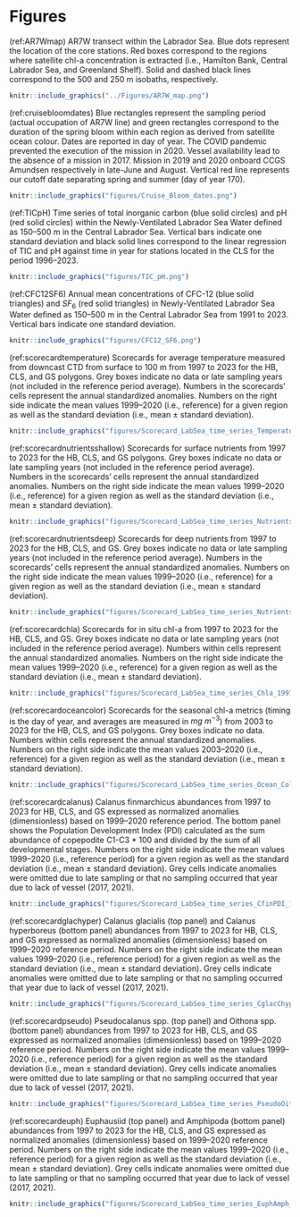 \clearpage

# Figures

(ref:AR7Wmap) AR7W transect within the Labrador Sea. Blue dots represent the location of the core stations. Red boxes correspond to the regions where satellite chl-a concentration is extracted (i.e., Hamilton Bank, Central Labrador Sea, and Greenland Shelf). Solid and dashed black lines correspond to the 500 and 250 m isobaths, respectively.  

```r
knitr::include_graphics("../Figures/AR7W_map.png")
```


(ref:cruisebloomdates) Blue rectangles represent the sampling period (actual occupation of AR7W line) and green rectangles correspond to the duration of the spring bloom within each region as derived from satellite ocean colour. Dates are reported in day of year. The COVID pandemic prevented the execution of the mission in 2020. Vessel availability lead to the absence of a mission in 2017. Mission in 2019 and 2020 onboard CCGS Amundsen respectively in late-June and August. Vertical red line represents our cutoff date separating spring and summer (day of year 170).   

```r
knitr::include_graphics("figures/Cruise_Bloom_dates.png")
```


(ref:TICpH) Time series of total inorganic carbon (blue solid circles) and pH (red solid circles) within the Newly-Ventilated Labrador Sea Water defined as 150–500 m in the Central Labrador Sea. Vertical bars indicate one standard deviation and black solid lines correspond to the linear regression of TIC and pH against time in year for stations located in the CLS for the period 1996–2023.   

```r
knitr::include_graphics("figures/TIC_pH.png")
```


(ref:CFC12SF6) Annual mean concentrations of CFC-12 (blue solid triangles) and $SF_6$ (red solid triangles) in Newly-Ventilated Labrador Sea Water defined as 150–500 m in the Central Labrador Sea from 1991 to 2023. Vertical bars indicate one standard deviation.  

```r
knitr::include_graphics("figures/CFC12_SF6.png")
```


(ref:scorecardtemperature) Scorecards for average temperature measured from downcast CTD from surface to 100 m from 1997 to 2023 for the HB, CLS, and GS polygons. Grey boxes indicate no data or late sampling years (not included in the reference period average). Numbers in the scorecards’ cells represent the annual standardized anomalies. Numbers on the right side indicate the mean values 1999–2020 (i.e., reference) for a given region as well as the standard deviation (i.e., mean ± standard deviation).   

```r
knitr::include_graphics("figures/Scorecard_LabSea_time_series_Temperature_1997-2023_ref1999-2020.png")
```



(ref:scorecardnutrientsshallow) Scorecards for surface nutrients from 1997 to 2023 for the HB, CLS, and GS polygons. Grey boxes indicate no data or late sampling years (not included in the reference period average). Numbers in the scorecards’ cells represent the annual standardized anomalies. Numbers on the right side indicate the mean values 1999–2020 (i.e., reference) for a given region as well as the standard deviation (i.e., mean ± standard deviation).   

```r
knitr::include_graphics("figures/Scorecard_LabSea_time_series_NutrientsShallow_1997-2023_ref1999-2020.png")
```


(ref:scorecardnutrientsdeep) Scorecards for deep nutrients from 1997 to 2023 for the HB, CLS, and GS. Grey boxes indicate no data or late sampling years (not included in the reference period average). Numbers in the scorecards’ cells represent the annual standardized anomalies. Numbers on the right side indicate the mean values 1999–2020 (i.e., reference) for a given region as well as the standard deviation (i.e., mean ± standard deviation).   

```r
knitr::include_graphics("figures/Scorecard_LabSea_time_series_NutrientsDeep_1997-2023_ref1999-2020.png")
```



(ref:scorecardchla) Scorecards for in situ chl-a from 1997 to 2023 for the HB, CLS, and GS. Grey boxes indicate no data or late sampling years (not included in the reference period average). Numbers within cells represent the annual standardized anomalies. Numbers on the right side indicate the mean values 1999–2020 (i.e., reference) for a given region as well as the standard deviation (i.e., mean ± standard deviation).   

```r
knitr::include_graphics("figures/Scorecard_LabSea_time_series_Chla_1997-2023_ref1997-2020.png")
```



(ref:scorecardoceancolor) Scorecards for the seasonal chl-a metrics (timing is the day of year, and averages are measured in $mg~m^{-3}$) from 2003 to 2023 for the HB, CLS, and GS polygons. Grey boxes indicate no data. Numbers within cells represent the annual standardized anomalies. Numbers on the right side indicate the mean values 2003–2020 (i.e., reference) for a given region as well as the standard deviation (i.e., mean ± standard deviation).   

```r
knitr::include_graphics("figures/Scorecard_LabSea_time_series_Ocean_Color_2003-2023_ref2003-2020_ForRegionalDoc.png")
```




(ref:scorecardcalanus) Calanus finmarchicus abundances from 1997 to 2023 for HB, CLS, and GS expressed as normalized anomalies (dimensionless) based on 1999–2020 reference period. The bottom panel shows the Population Development Index (PDI) calculated as the sum abundance of copepodite C1-C3 * 100 and divided by the sum of all developmental stages. Numbers on the right side indicate the mean values 1999–2020 (i.e., reference period) for a given region as well as the standard deviation (i.e., mean ± standard deviation). Grey cells indicate anomalies were omitted due to late sampling or that no sampling occurred that year due to lack of vessel (2017, 2021).  


```r
knitr::include_graphics("figures/Scorecard_LabSea_time_series_CfinPDI_1995-2023_ref1999-2020.png")
```

(ref:scorecardglachyper) Calanus glacialis (top panel) and Calanus hyperboreus (bottom panel) abundances from 1997 to 2023 for HB, CLS, and GS expressed as normalized anomalies (dimensionless) based on 1999–2020 reference period. Numbers on the right side indicate the mean values 1999–2020 (i.e., reference period) for a given region as well as the standard deviation (i.e., mean ± standard deviation). Grey cells indicate anomalies were omitted due to late sampling or that no sampling occurred that year due to lack of vessel (2017, 2021).    

```r
knitr::include_graphics("figures/Scorecard_LabSea_time_series_CglacChyper_1995-2023_ref1999-2020.png")
```

(ref:scorecardpseudo) Pseudocalanus spp. (top panel) and Oithona spp. (bottom panel) abundances from 1997 to 2023 for HB, CLS, and GS expressed as normalized anomalies (dimensionless) based on 1999–2020 reference period. Numbers on the right side indicate the mean values 1999–2020 (i.e., reference period) for a given region as well as the standard deviation (i.e., mean ± standard deviation). Grey cells indicate anomalies were omitted due to late sampling or that no sampling occurred that year due to lack of vessel (2017, 2021).    

```r
knitr::include_graphics("figures/Scorecard_LabSea_time_series_PseudoOith_1995-2023_ref1999-2020.png")
```

(ref:scorecardeuph) Euphausiid (top panel) and Amphipoda (bottom panel) abundances from 1997 to 2023 for the HB, CLS, and GS expressed as normalized anomalies (dimensionless) based on 1999–2020 reference period. Numbers on the right side indicate the mean values 1999–2020 (i.e., reference period) for a given region as well as the standard deviation (i.e., mean ± standard deviation). Grey cells indicate anomalies were omitted due to late sampling or that no sampling occurred that year due to lack of vessel (2017, 2021).    

```r
knitr::include_graphics("figures/Scorecard_LabSea_time_series_EuphAmph_1995-2023_ref1999-2020.png")
```

